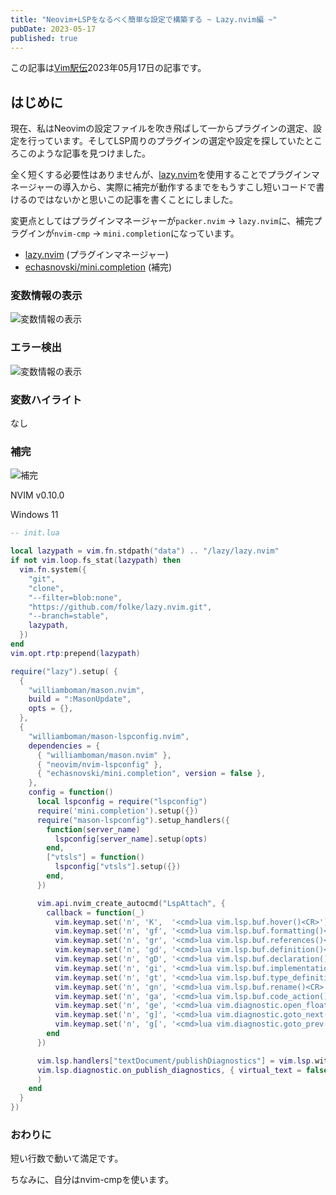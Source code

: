 ```yaml
---
title: "Neovim+LSPをなるべく簡単な設定で構築する ~ Lazy.nvim編 ~"
pubDate: 2023-05-17
published: true
---
```



この記事は[Vim駅伝](https://vim-jp.org/ekiden/)2023年05月17日の記事です。

## はじめに

現在、私はNeovimの設定ファイルを吹き飛ばして一からプラグインの選定、設定を行っています。そしてLSP周りのプラグインの選定や設定を探していたところこのような記事を見つけました。

<OG url="https://zenn.dev/botamotch/articles/21073d78bc68bf" />

全く短くする必要性はありませんが、[lazy.nvim](https://github.com/folke/lazy.nvim)を使用することでプラグインマネージャーの導入から、実際に補完が動作するまでをもうすこし短いコードで書けるのではないかと思いこの記事を書くことにしました。

変更点としてはプラグインマネージャーが`packer.nvim` -> `lazy.nvim`に、補完プラグインが`nvim-cmp` -> `mini.completion`になっています。

- [lazy.nvim](https://github.com/folke/lazy.nvim) (プラグインマネージャー)
- [echasnovski/mini.completion](https://github.com/echasnovski/mini.completion) (補完)

### 変数情報の表示

![変数情報の表示](/images/blog/2023-05-17-vim-ekiden/img01.png)

### エラー検出

![変数情報の表示](/images/blog/2023-05-17-vim-ekiden/img02.png)

### 変数ハイライト

なし

### 補完

![補完](/images/blog/2023-05-17-vim-ekiden/img03.png)

NVIM v0.10.0

Windows 11

```lua
-- init.lua

local lazypath = vim.fn.stdpath("data") .. "/lazy/lazy.nvim"
if not vim.loop.fs_stat(lazypath) then
  vim.fn.system({
    "git",
    "clone",
    "--filter=blob:none",
    "https://github.com/folke/lazy.nvim.git",
    "--branch=stable",
    lazypath,
  })
end
vim.opt.rtp:prepend(lazypath)

require("lazy").setup( {
  {
    "williamboman/mason.nvim",
    build = ":MasonUpdate",
    opts = {},
  },
  {
    "williamboman/mason-lspconfig.nvim",
    dependencies = {
      { "williamboman/mason.nvim" },
      { "neovim/nvim-lspconfig" },
      { "echasnovski/mini.completion", version = false },
    },
    config = function()
      local lspconfig = require("lspconfig")
      require('mini.completion').setup({})
      require("mason-lspconfig").setup_handlers({
        function(server_name)
          lspconfig[server_name].setup(opts)
        end,
        ["vtsls"] = function()
          lspconfig["vtsls"].setup({})
        end,
      })

      vim.api.nvim_create_autocmd("LspAttach", {
        callback = function(_)
          vim.keymap.set('n', 'K',  '<cmd>lua vim.lsp.buf.hover()<CR>')
          vim.keymap.set('n', 'gf', '<cmd>lua vim.lsp.buf.formatting()<CR>')
          vim.keymap.set('n', 'gr', '<cmd>lua vim.lsp.buf.references()<CR>')
          vim.keymap.set('n', 'gd', '<cmd>lua vim.lsp.buf.definition()<CR>')
          vim.keymap.set('n', 'gD', '<cmd>lua vim.lsp.buf.declaration()<CR>')
          vim.keymap.set('n', 'gi', '<cmd>lua vim.lsp.buf.implementation()<CR>')
          vim.keymap.set('n', 'gt', '<cmd>lua vim.lsp.buf.type_definition()<CR>')
          vim.keymap.set('n', 'gn', '<cmd>lua vim.lsp.buf.rename()<CR>')
          vim.keymap.set('n', 'ga', '<cmd>lua vim.lsp.buf.code_action()<CR>')
          vim.keymap.set('n', 'ge', '<cmd>lua vim.diagnostic.open_float()<CR>')
          vim.keymap.set('n', 'g]', '<cmd>lua vim.diagnostic.goto_next()<CR>')
          vim.keymap.set('n', 'g[', '<cmd>lua vim.diagnostic.goto_prev()<CR>')
        end
      })

      vim.lsp.handlers["textDocument/publishDiagnostics"] = vim.lsp.with(
      vim.lsp.diagnostic.on_publish_diagnostics, { virtual_text = false }
      )
    end
  }
})
```

### おわりに

短い行数で動いて満足です。

ちなみに、自分はnvim-cmpを使います。
